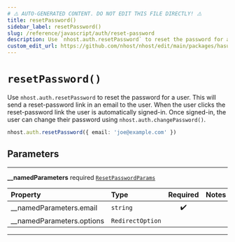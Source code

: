 ```yaml
---
# ⚠️ AUTO-GENERATED CONTENT. DO NOT EDIT THIS FILE DIRECTLY! ⚠️
title: resetPassword()
sidebar_label: resetPassword()
slug: /reference/javascript/auth/reset-password
description: Use `nhost.auth.resetPassword` to reset the password for a user. This will send a reset-password link in an email to the user. When the user clicks the reset-password link the user is automatically signed-in. Once signed-in, the user can change their password using `nhost.auth.changePassword()`.
custom_edit_url: https://github.com/nhost/nhost/edit/main/packages/hasura-auth-js/src/hasura-auth-client.ts#L260
---
```


# `resetPassword()`

Use `nhost.auth.resetPassword` to reset the password for a user. This will send a reset-password link in an email to the user. When the user clicks the reset-password link the user is automatically signed-in. Once signed-in, the user can change their password using `nhost.auth.changePassword()`.

```ts
nhost.auth.resetPassword({ email: 'joe@example.com' })
```

## Parameters

---

**<span className="parameter-name">\_\_namedParameters</span>** <span className="optional-status">required</span> [`ResetPasswordParams`](/reference/docgen/javascript/auth/types/reset-password-params)

| Property                                                                                                | Type             | Required | Notes |
| :------------------------------------------------------------------------------------------------------ | :--------------- | :------: | :---- |
| <span className="parameter-name"><span className="light-grey">\_\_namedParameters.</span>email</span>   | `string`         |    ✔️    |       |
| <span className="parameter-name"><span className="light-grey">\_\_namedParameters.</span>options</span> | `RedirectOption` |          |       |

---
